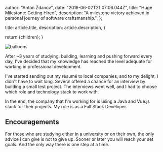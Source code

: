 
  author: "Anton Ždanov",
  date: "2019-06-02T21:07:06.044Z",
  title: "Huge Milestone: Getting Hired",
  description:
    "A milestone victory achieved in personal journey of software craftsmanship.",
};

  title: article.title,
  description: article.description,
}

  return <ArticleLayout article={article}>{children}</ArticleLayout>;
}

<Image src={balloons} alt="balloons" />

After ~3 years of studying, building, learning and pushing forward every day, I've decided that my knowledge has reached the level adequate for working in professional development.

I've started sending out my résumé to local companies, and to my delight, I didn't have to wait long. Several offered a chance for an interview by building a small test project. The interviews went well, and I had to choose which role and technology stack to work with.

In the end, the company that I'm working for is using a Java and Vue.js stack for their projects. My role is as a Full Stack Developer.

## Encouragements

For those who are studying either in a university or on their own, the only advice I can give is not to give up. Sooner or later you will reach your set goals. And the only way there is one step at a time.
